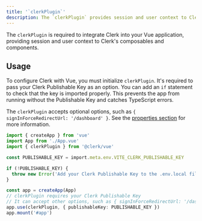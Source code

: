 ```yaml
---
title: '`clerkPlugin`'
description: The `clerkPlugin` provides session and user context to Clerk's composables and components.
---
```


The `clerkPlugin` is required to integrate Clerk into your Vue application, providing session and user context to Clerk's composables and components.

## Usage

To configure Clerk with Vue, you must initialize `clerkPlugin`. It's required to pass your Clerk Publishable Key as an option. You can add an `if` statement to check that the key is imported properly. This prevents the app from running without the Publishable Key and catches TypeScript errors.

The `clerkPlugin` accepts optional options, such as `{ signInForceRedirectUrl: '/dashboard' }`. See the [properties section](#properties) for more information.

```ts {{ filename: 'src/main.ts' }}
import { createApp } from 'vue'
import App from './App.vue'
import { clerkPlugin } from '@clerk/vue'

const PUBLISHABLE_KEY = import.meta.env.VITE_CLERK_PUBLISHABLE_KEY

if (!PUBLISHABLE_KEY) {
  throw new Error('Add your Clerk Publishable Key to the .env.local file')
}

const app = createApp(App)
// clerkPlugin requires your Clerk Publishable Key
// It can accept other options, such as { signInForceRedirectUrl: '/dashboard' }
app.use(clerkPlugin, { publishableKey: PUBLISHABLE_KEY })
app.mount('#app')
```

<Typedoc src="clerk-react/clerk-provider-props" />
